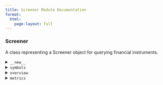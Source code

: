 ```yaml
---
title: Screener Module Documentation
format:
  html:
    page-layout: full
---
```


### Screener

A class representing a Screener object for querying financial instruments.

<details>
<summary>`__new__`</summary>

Create a new Screener object.

**Parameters:**

- `quote_type` (str): The type of financial instrument to screen. Options are:
  - `"EQUITY"`
  - `"MUTUALFUND"`
  - `"ETF"`
  - `"INDEX"`
  - `"FUTURE"`
  - `"CRYPTO"`

- `filters` (List[str]): A list of JSON strings specifying filter criteria.
  Each filter should follow the format:
  ```json
  {
      "operator": "<op>",
      "operands": ["<metric>", <value>[, <value2>]]
  }
  ```
  Where `<op>` can be one of:
  - `"eq"`
  - `"gte"`
  - `"lte"`
  - `"gt"`
  - `"lt"`
  - `"btwn"`

- `sort_field` (str, optional): The metric to sort by.
- `sort_descending` (bool, default=`True`): Whether to sort in descending order.
- `offset` (int, default=`0`): The starting index of results to return.
- `size` (int, default=`250`): The maximum number of results to return.

**Returns:**

- `Screener`: A Screener object.

**Example:**

```python
from finalytics import Screener

screener = Screener(
    quote_type="EQUITY",
    filters=[
        '{"operator": "eq", "operands": ["exchange", "NMS"]}'
    ],
    sort_field="intradaymarketcap",
    sort_descending=True,
    offset=0,
    size=100
)
```

**Note:**
A full list of screener metrics for each category can be found at:
[https://github.com/Nnamdi-sys/finalytics/tree/main/rust/src/data/yahoo/screeners/screeners.json](https://github.com/Nnamdi-sys/finalytics/tree/main/rust/src/data/yahoo/screeners/screeners.json)

</details>

<details>
<summary>`symbols`</summary>

Get the list of ticker symbols matching the screener criteria.

**Returns:**

- `List[str]`: A list of ticker symbols, e.g., `["AAPL", "MSFT", "GOOGL"]`.

**Example:**

```python
symbols = screener.symbols()
print(symbols)
```

</details>

<details>
<summary>`overview`</summary>

Get a Polars DataFrame containing the overview of screened instruments.

**Returns:**

- `DataFrame`: A Polars DataFrame with overview data.

**Example:**

```python
overview_df = screener.overview()
print(overview_df)
```
</details>

<details>
<summary>`metrics`</summary>

Get a Polars DataFrame containing detailed metrics for screened instruments.

**Returns:**

- `DataFrame`: A Polars DataFrame with detailed metrics.

**Example:**

```python
metrics_df = screener.metrics()
print(metrics_df)
```
</details>
